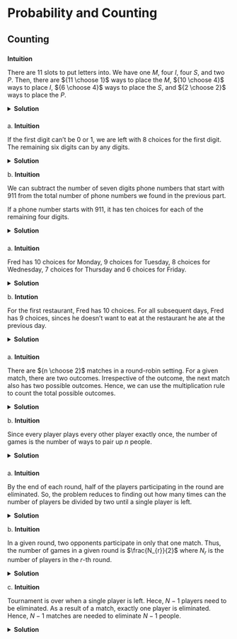 # Probability and Counting

## Counting
  
###

__Intuition__

There are 11 slots to put letters into. We have one $M$, four $I$, four $S$, and two $P$. Then, there are ${11 \choose 1}$ ways to place the $M$, ${10 \choose 4}$ ways to place $I$, ${6 \choose 4}$ ways to place the $S$, and ${2 \choose 2}$ ways to place the $P$.

<details>
  <summary>__Solution__</summary>

  $$ {11 \choose 1} \times {10 \choose 4} \times {6 \choose 4} \times {2 \choose 2} $$
</details>

###

a.\ __Intuition__

If the first digit can't be $0$ or $1$, we are left with $8$ choices for the first digit. The remaining six digits can by any digits.

<details>
  <summary>__Solution__</summary>

  $$ 8 \times 10^{6} $$
</details>

b.\ __Intuition__ 

We can subtract the number of seven digits phone numbers that start with $911$ from the total number of phone numbers we found in the previous part. 

If a phone number starts with $911$, it has ten choices for each of the remaining four digits.

<details>
  <summary>__Solution__</summary>

  $$ 8 \times 10^{6} - 10^{4} $$
</details>

### 

a.\ __Intuition__

Fred has $10$ choices for Monday, $9$ choices for Tuesday, $8$ choices for Wednesday, $7$ choices for Thursday and $6$ choices for Friday.

<details>
  <summary>__Solution__</summary>

  $$ 10 \times 9 \times 8 \times 7 \times 6 $$
</details>

b.\ __Intution__

For the first restaurant, Fred has $10$ choices. For all subsequent days, Fred has $9$ choices, sinces he doesn't want to eat at the restaurant he ate at the previous day.

<details>
  <summary>__Solution__</summary>

  $$ 10 \times 9^{4} $$
</details>

###

a.\ __Intuition__

There are ${n \choose 2}$ matches in a round-robin setting. For a given match, there are two outcomes. Irrespective of the outcome, the next match also has two possible outcomes. Hence, we can use the multiplication rule to count the total possible outcomes.

<details>
  <summary>__Solution__</summary>

  $$ 2^{{n \choose 2}} $$
</details>

b.\ __Intuition__

Since every player plays every other player exactly once, the number of games is the number of ways to pair up $n$ people.

<details>
  <summary>__Solution__</summary>

  $$ {n \choose 2} $$
</details>

###

a.\ __Intuition__

By the end of each round, half of the players participating in the round are eliminated. So, the problem reduces to finding out how many times can the number of players be divided by two until a single player is left.

<details>
  <summary>__Solution__</summary>

  The number of times $N$ can be divided by two is $$\log_{2}{N}$$
</details>

b.\ __Intuition__

In a given round, two opponents participate in only that one match. Thus, the number of games in a given round is $\frac{N_{r}}{2}$ where $N_{r}$ is the number of players in the $r$-th round.

<details>
  <summary>__Solution__</summary>

  \begin{equation} 
  \begin{split}
   f(N) & = \frac{N}{2} + \frac{N}{4}  + \frac{N}{8} + \dots + \frac{N}{2^{\log_{2}{N}}}\\
   & =N \sum_{i=0}^{\log_{2}{N}} \frac{1}{2^{i}}\\
   & =N \times \frac{N-1}{N}\\
   & =N-1
  \end{split}
  (\#eq:var-beta)
  \end{equation} 
</details>

c.\ __Intuition__

Tournament is over when a single player is left. Hece, $N-1$ players need to be eliminated. As a result of a match, exactly one player is eliminated. Hence, $N-1$ matches are needed to eliminate $N-1$ people.

<details>
  <summary>__Solution__</summary>

  $$ N-1 $$
</details>
